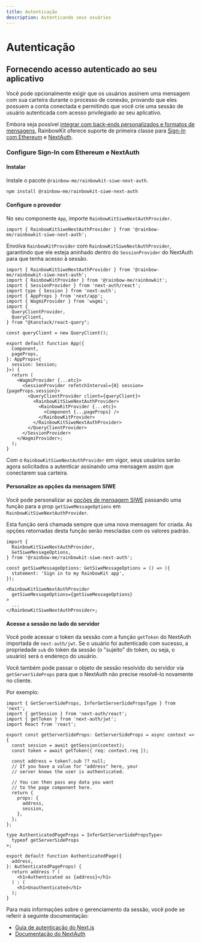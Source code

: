 ```yaml
---
title: Autenticação
description: Autenticando seus usuários
---
```


# Autenticação

## Fornecendo acesso autenticado ao seu aplicativo

Você pode opcionalmente exigir que os usuários assinem uma mensagem com sua carteira durante o processo de conexão, provando que eles possuem a conta conectada e permitindo que você crie uma sessão de usuário autenticada com acesso privilegiado ao seu aplicativo.

Embora seja possível [integrar com back-ends personalizados e formatos de mensagens,](/docs/custom-authentication) RainbowKit oferece suporte de primeira classe para [Sign-In com Ethereum](https://login.xyz) e [NextAuth](https://next-auth.js.org).

### Configure Sign-In com Ethereum e NextAuth

#### Instalar

Instale o pacote `@rainbow-me/rainbowkit-siwe-next-auth`.

```bash
npm install @rainbow-me/rainbowkit-siwe-next-auth
```

#### Configure o provedor

No seu componente `App`, importe `RainbowKitSiweNextAuthProvider`.

```tsx
import { RainbowKitSiweNextAuthProvider } from '@rainbow-me/rainbowkit-siwe-next-auth';
```

Envolva `RainbowKitProvider` com `RainbowKitSiweNextAuthProvider`, garantindo que ele esteja aninhado dentro do `SessionProvider` do NextAuth para que tenha acesso à sessão.

```tsx
import { RainbowKitSiweNextAuthProvider } from '@rainbow-me/rainbowkit-siwe-next-auth';
import { RainbowKitProvider } from '@rainbow-me/rainbowkit';
import { SessionProvider } from 'next-auth/react';
import type { Session } from 'next-auth';
import { AppProps } from 'next/app';
import { WagmiProvider } from 'wagmi';
import {
  QueryClientProvider,
  QueryClient,
} from "@tanstack/react-query";

const queryClient = new QueryClient();

export default function App({
  Component,
  pageProps,
}: AppProps<{
  session: Session;
}>) {
  return (
    <WagmiProvider {...etc}>
      <SessionProvider refetchInterval={0} session={pageProps.session}>
        <QueryClientProvider client={queryClient}>
          <RainbowKitSiweNextAuthProvider>
            <RainbowKitProvider {...etc}>
              <Component {...pageProps} />
            </RainbowKitProvider>
          </RainbowKitSiweNextAuthProvider>
        </QueryClientProvider>
      </SessionProvider>
    </WagmiProvider>;
  );
}
```

Com o `RainbowKitSiweNextAuthProvider` em vigor, seus usuários serão agora solicitados a autenticar assinando uma mensagem assim que conectarem sua carteira.

#### Personalize as opções da mensagem SIWE

Você pode personalizar as [opções de mensagem SIWE](https://viem.sh/docs/siwe/utilities/createSiweMessage#parameters) passando uma função para a prop `getSiweMessageOptions` em `RainbowKitSiweNextAuthProvider`.

Esta função será chamada sempre que uma nova mensagem for criada. As opções retornadas desta função serão mescladas com os valores padrão.

```tsx
import {
  RainbowKitSiweNextAuthProvider,
  GetSiweMessageOptions,
} from '@rainbow-me/rainbowkit-siwe-next-auth';

const getSiweMessageOptions: GetSiweMessageOptions = () => ({
  statement: 'Sign in to my RainbowKit app',
});

<RainbowKitSiweNextAuthProvider
  getSiweMessageOptions={getSiweMessageOptions}
>
  ...
</RainbowKitSiweNextAuthProvider>;
```

#### Acesse a sessão no lado do servidor

Você pode acessar o token da sessão com a função `getToken` do NextAuth importada de `next-auth/jwt`. Se o usuário foi autenticado com sucesso, a propriedade `sub` do token da sessão (o "sujeito" do token, ou seja, o usuário) será o endereço do usuário.

Você também pode passar o objeto de sessão resolvido do servidor via `getServerSideProps` para que o NextAuth não precise resolvê-lo novamente no cliente.

Por exemplo:

```tsx
import { GetServerSideProps, InferGetServerSidePropsType } from 'next';
import { getSession } from 'next-auth/react';
import { getToken } from 'next-auth/jwt';
import React from 'react';

export const getServerSideProps: GetServerSideProps = async context => {
  const session = await getSession(context);
  const token = await getToken({ req: context.req });

  const address = token?.sub ?? null;
  // If you have a value for "address" here, your
  // server knows the user is authenticated.

  // You can then pass any data you want
  // to the page component here.
  return {
    props: {
      address,
      session,
    },
  };
};

type AuthenticatedPageProps = InferGetServerSidePropsType<
  typeof getServerSideProps
>;

export default function AuthenticatedPage({
  address,
}: AuthenticatedPageProps) {
  return address ? (
    <h1>Authenticated as {address}</h1>
  ) : (
    <h1>Unauthenticated</h1>
  );
}
```

Para mais informações sobre o gerenciamento da sessão, você pode se referir à seguinte documentação:

- [Guia de autenticação do Next.js](https://nextjs.org/docs/authentication)
- [Documentação do NextAuth](https://next-auth.js.org)

